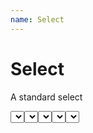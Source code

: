 ```yaml
---
name: Select
---
```



# Select

A standard select

<Playground>
  <Select
    options={[
      { value: 'NSW', label: 'New South Wales' },
      { value: 'QLD', label: 'Queensland' },
      { value: 'SA', label: 'South australia' },
      { value: 'TAS', label: 'Tasmania' },
      { value: 'VIC', label: 'Victoria' },
      { value: 'WA', label: 'Western Australia' },
    ]}
    onChange={val => alert(`selected value is: ${val}`)}
  />
</Playground>

## Label

A select component can be labeled

<Playground>
  <Select
    label="States"
    options={[
      { value: 'NSW', label: 'New South Wales' },
      { value: 'QLD', label: 'Queensland' },
      { value: 'SA', label: 'South australia' },
      { value: 'TAS', label: 'Tasmania' },
      { value: 'VIC', label: 'Victoria' },
      { value: 'WA', label: 'Western Australia' },
    ]}
    onChange={val => alert(`selected value is: ${val}`)}
  />
</Playground>

## Fluid

A fluid select component takes the width of its container

<Playground>
  <Select
    label="States"
    fluid
    options={[
      { value: 'NSW', label: 'New South Wales' },
      { value: 'QLD', label: 'Queensland' },
      { value: 'SA', label: 'South australia' },
      { value: 'TAS', label: 'Tasmania' },
      { value: 'VIC', label: 'Victoria' },
      { value: 'WA', label: 'Western Australia' },
    ]}
    onChange={val => alert(`selected value is: ${val}`)}
  />
</Playground>

## States

A select component can have different states

### Valid

<Playground>
  <Select
    label="States"
    valid={true}
    options={[
      { value: 'NSW', label: 'New South Wales' },
      { value: 'QLD', label: 'Queensland' },
      { value: 'SA', label: 'South australia' },
      { value: 'TAS', label: 'Tasmania' },
      { value: 'VIC', label: 'Victoria' },
      { value: 'WA', label: 'Western Australia' },
    ]}
    onChange={val => alert(`selected value is: ${val}`)}
  />
</Playground>

### Error

<Playground>
  <Select
    label="States"
    error="This field is required"
    options={[
      { value: 'NSW', label: 'New South Wales' },
      { value: 'QLD', label: 'Queensland' },
      { value: 'SA', label: 'South australia' },
      { value: 'TAS', label: 'Tasmania' },
      { value: 'VIC', label: 'Victoria' },
      { value: 'WA', label: 'Western Australia' },
    ]}
    onChange={val => alert(`selected value is: ${val}`)}
  />
</Playground>
